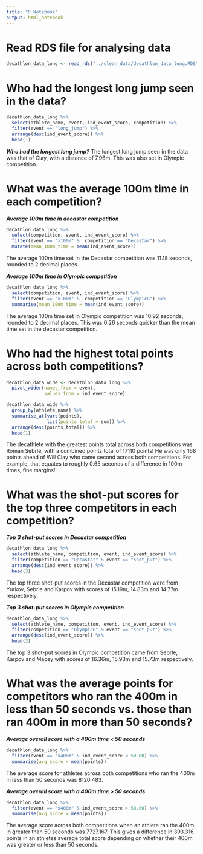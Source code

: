 ```yaml
---
title: "R Notebook"
output: html_notebook
---
```


# Read RDS file for analysing data

```r
decathlon_data_long <- read_rds("../clean_data/decathlon_data_long.RDS")
```

# Who had the longest long jump seen in the data?

```r

decathlon_data_long %>% 
  select(athlete_name, event, ind_event_score, competition) %>% 
  filter(event == "long_jump") %>% 
  arrange(desc(ind_event_score)) %>% 
  head(1)

```

___Who had the longest long jump?___
The longest long jump seen in the data was that of Clay, with a distance of 
7.96m. This was also set in Olympic competition.

# What was the average 100m time in each competition?

___Average 100m time in decastar competition___

```r

decathlon_data_long %>% 
  select(competition, event, ind_event_score) %>% 
  filter(event == "x100m" &  competition == "Decastar") %>% 
  mutate(mean_100m_time = mean(ind_event_score))

```

The average 100m time set in the Decastar competition was 11.18 seconds, rounded
to 2 decimal places.

___Average 100m time in Olympic competition___

```r

decathlon_data_long %>% 
  select(competition, event, ind_event_score) %>% 
  filter(event == "x100m" &  competition == "OlympicG") %>% 
  summarise(mean_100m_time = mean(ind_event_score))

```

The average 100m time set in Olympic competition was 10.92 seconds, rounded to
2 decimal places. This was 0.26 seconds quicker than the mean time set in the
decastar competition.

# Who had the highest total points across both competitions?

```r

decathlon_data_wide <- decathlon_data_long %>%
  pivot_wider(names_from = event, 
              values_from = ind_event_score)

decathlon_data_wide %>% 
  group_by(athlete_name) %>%                         
  summarise_at(vars(points),            
               list(points_total = sum)) %>% 
  arrange(desc(points_total)) %>% 
  head(1)

```

The decathlete with the greatest points total across both competitions was 
Roman Sebrle, with a combined points total of 17110 points! He was only 168
points ahead of Will Clay who came second across both competitions. For example,
that equates to roughly 0.65 seconds of a difference in 100m times, fine margins!

# What was the shot-put scores for the top three competitors in each competition?

___Top 3 shot-put scores in Decastar competition___

```r

decathlon_data_long %>% 
  select(athlete_name, competition, event, ind_event_score) %>% 
  filter(competition == "Decastar" & event == "shot_put") %>% 
  arrange(desc(ind_event_score)) %>% 
  head(3)

```

The top three shot-put scores in the Decastar competition were from Yurkov, 
Sebrle and Karpov with scores of 15.19m, 14.83m and 14.77m respectively.

___Top 3 shot-put scores in Olympic competition___

```r

decathlon_data_long %>% 
  select(athlete_name, competition, event, ind_event_score) %>% 
  filter(competition == "OlympicG" & event == "shot_put") %>% 
  arrange(desc(ind_event_score)) %>% 
  head(3)

```

The top 3 shot-put scores in Olympic competition came from Sebrle, Karpov and
Macey with scores of 16.36m, 15.93m and 15.73m respectively. 

# What was the average points for competitors who ran the 400m in less than 50 seconds vs. those than ran 400m in more than 50 seconds?

___Average overall score with a 400m time < 50 seconds___

```r

decathlon_data_long %>% 
  filter(event == "x400m" & ind_event_score < 50.00) %>% 
  summarise(avg_score = mean(points))

```

The average score for athletes across both competitions who ran the 400m in 
less than 50 seconds was 8120.483.

___Average overall score with a 400m time > 50 seconds___

```r

decathlon_data_long %>% 
  filter(event == "x400m" & ind_event_score > 50.00) %>% 
  summarise(avg_score = mean(points))

```

The average score across both competitions when an athlete ran the 400m in 
greater than 50 seconds was 7727.167. This gives a difference in 393.316 points
in an athletes average total score depending on whether their 400m was greater
or less than 50 seconds. 